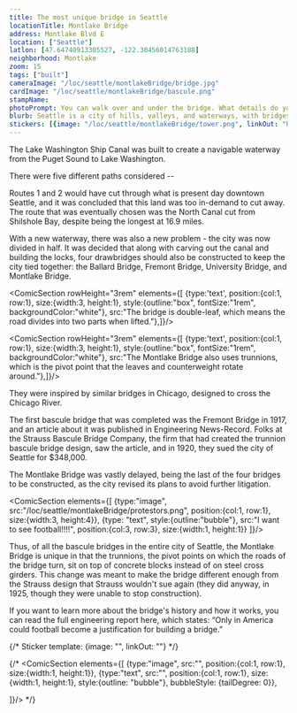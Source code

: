 ```yaml
---
title: The most unique bridge in Seattle
locationTitle: Montlake Bridge
address: Montlake Blvd E
location: ["Seattle"] 
latlon: [47.64740913305527, -122.30456014763188]
neighborhood: Montlake
zoom: 15
tags: ["built"]
cameraImage: "/loc/seattle/montlakeBridge/bridge.jpg"
cardImage: "/loc/seattle/montlakeBridge/bascule.png"
stampName:
photoPrompt: You can walk over and under the bridge. What details do you notice? Can you spot the counterweights?
blurb: Seattle is a city of hills, valleys, and waterways, with bridges connecting people together. The Montlake Bridge is unique in its engineering, as its design was to prevent the city from getting sued.
stickers: [{image: "/loc/seattle/montlakeBridge/tower.png", linkOut: "https://www.loc.gov/resource/hhh.wa0441.sheet/?sp=3", title: "Diagram of Montlake Bridge control tower"},{image: "/loc/seattle/montlakeBridge/seattleMap.png", linkOut: "https://www.loc.gov/resource/hhh.wa0441.sheet/?sp=1", title: "Map of Montlake Bridge location"},{image: "/loc/seattle/montlakeBridge/montlakeBridge.png", linkOut: "https://www.loc.gov/resource/hhh.wa0441.sheet/?sp=1", title: "Title of engineering report"},{image: "/loc/seattle/montlakeBridge/bridgeDiagram.png", linkOut: "https://www.loc.gov/resource/hhh.wa0441.sheet/?sp=1", title: "Diagram of bridge from HAER report"}, {image: "/loc/seattle/montlakeBridge/protestors.png"}]
---
```


The Lake Washington Ship Canal was built to create a navigable waterway from the Puget Sound to Lake Washington. 

There were five different paths considered -- 

<LOCItem image="/loc/seattle/montlakeBridge/canalRoutes.png" linkOut="https://www.loc.gov/resource/gdcmassbookdig.historyadvantage00seat/?sp=33&q=seattle+canal&r=-0.288,0.48,1.732,1.187,0"/>

Routes 1 and 2 would have cut through what is present day downtown Seattle, and it was concluded that this land was too in-demand to cut away. The route that was eventually chosen was the North Canal cut from Shilshole Bay, despite being the longest at 16.9 miles.

With a new waterway, there was also a new problem - the city was now divided in half. It was decided that along with carving out the canal and building the locks, four drawbridges should also be constructed to keep the city tied together: the Ballard Bridge, Fremont Bridge, University Bridge, and Montlake Bridge.


<ComicSection rowHeight="3rem" elements={[
    {type:'text', position:{col:1, row:1}, size:{width:3, height:1}, style:{outline:"box", fontSize:"1rem", backgroundColor:"white"}, src:"The bridge is double-leaf, which means the road divides into two parts when lifted."},]}/>

<LOCItem image="/loc/seattle/montlakeBridge/doubleLeaf.png" linkOut="https://www.loc.gov/resource/hhh.wa0441.sheet/?sp=1&st=image" caption="" alt=""/>
<ComicSection rowHeight="3rem" elements={[
    {type:'text', position:{col:1, row:1}, size:{width:3, height:1}, style:{outline:"box", fontSize:"1rem", backgroundColor:"white"}, src:"It is also a bascule bridge, which is French for balance - to save energy, the weight of the road-half is perfect balanced on the other side with a counterweight."},]}/>

<LOCItem image="/loc/seattle/montlakeBridge/bascule.png" linkOut="https://www.loc.gov/resource/hhh.wa0441.sheet/?sp=3&st=image" caption="" alt=""/>

<ComicSection rowHeight="3rem" elements={[
    {type:'text', position:{col:1, row:1}, size:{width:3, height:1}, style:{outline:"box", fontSize:"1rem", backgroundColor:"white"}, src:"The Montlake Bridge also uses trunnions, which is the pivot point that the leaves and counterweight rotate around."},]}/>

<LOCItem image="/loc/seattle/montlakeBridge/trunnion.png" linkOut="https://www.loc.gov/resource/hhh.wa0441.sheet/?sp=2&st=image" caption="" alt=""/>

They were inspired by similar bridges in Chicago, designed to cross the Chicago River.

<LOCItem image="/loc/seattle/montlakeBridge/chicagoBridge.png" linkOut="https://www.loc.gov/resource/stereo.1s12313/" caption="Michigan Avenue Bridge over Chicago River" alt="stereograph of bridge opening up for a boat to pass under"/>

The first bascule bridge that was completed was the Fremont Bridge in 1917, and an article about it was published in Engineering News-Record. Folks at the Strauss Bascule Bridge Company, the firm that had created the trunnion bascule bridge design, saw the article, and in 1920, they sued the city of Seattle for $348,000.

The Montlake Bridge was vastly delayed, being the last of the four bridges to be constructed, as the city revised its plans to avoid further litigation. 

<ComicSection elements={[
    {type:"image", src:"/loc/seattle/montlakeBridge/protestors.png", position:{col:1, row:1}, size:{width:3, height:4}},
    {type: "text", style:{outline:"bubble"}, src:"I want to see football!!!!", position:{col:3, row:3}, size:{width:1, height:1}}
]}/>


Thus, of all the bascule bridges in the entire city of Seattle, the Montlake Bridge is unique in that the trunnions, the pivot points on which the roads of the bridge turn, sit on top of concrete blocks instead of on steel cross girders. This change was meant to make the bridge different enough from the Strauss design that Strauss wouldn't sue again (they did anyway, in 1925, though they were unable to stop construction).

If you want to learn more about the bridge's history and how it works, you can read the full engineering report here, which states: “Only in America could football become a justification for building a bridge.”

<BigLink link="https://tile.loc.gov/storage-services/master/pnp/habshaer/wa/wa0400/wa0441/data/wa0441data.pdf" thumbnail="/placeholderThumbnail.png" title="Montlake Bridge HAER Report"/>

{/* 
Sticker template: 
{image: "", linkOut: ""}
*/}

{/* <ComicSection elements={[
    {type:"image", src:"", position:{col:1, row:1}, size:{width:1, height:1}},
    {type:"text", src:"", position:{col:1, row:1}, size:{width:1, height:1}, style:{outline: "bubble"}, bubbleStyle: {tailDegree: 0}},

]}/>  */}
